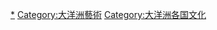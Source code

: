 {{Categories by country|nocat}}

[[Category:各國藝術|*]]
[[Category:大洋洲藝術|Category:大洋洲藝術]]
[[Category:大洋洲各国文化|Category:大洋洲各国文化]]